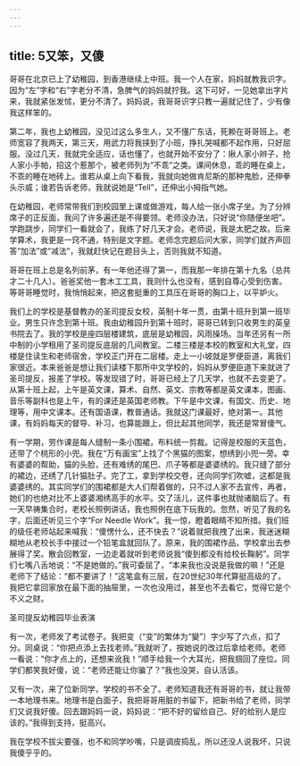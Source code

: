 ```yaml
---
---
---
```

title: 5又笨，又傻
---




哥哥在北京已上了幼稚园，到香港继续上中班。我一个人在家，妈妈就教我识字。因为“左”字和“右”字老分不清，急脾气的妈妈就拧我。这下可好，一见她拿出字片来，我就紧张发怵，更分不清了。妈妈说，我哥哥识字只教一遍就记住了，少有像我这样笨的。

第二年，我也上幼稚园，没见过这么多生人，又不懂广东话，死赖在哥哥班上。老师宽容了我两天，第三天，用武力将我挟到了小班，挣扎哭喊都不起作用，只好屈服。没过几天，我就完全适应，话也懂了，也就开始不安分了：揪人家小辫子，抢人家小手帕，招这个惹那个，被老师列为“不乖”之类。课间休息，乖的睡在桌上，不乖的睡在地砖上。谁若从桌上向下看我，我就向她做肯尼斯的那种鬼脸，还伸拳头示威；谁若告诉老师，我就说她是“Tell”，还伸出小拇指气她。

在幼稚园，老师常带我们到校园里上课或做游戏，每人给一张小席子坐。为了分辨席子的正反面，我问了许多遍还是不得要领。老师没办法，只好说“你随便坐吧”。学跑跳步，同学们一看就会了，我练了好几天才会。老师说，我是太肥之故。后来学算术，我更是一窍不通，特别是文字题。老师念完题后问大家，同学们就齐声回答“加法”或“减法”，我就赶快记在题目头上，否则我就不知道。

哥哥在班上总是名列前茅，有一年他还得了第一，而我那一年排在第十九名（总共才二十几人）。爸爸奖他一套木工工具，我则什么也没有，感到自尊心受到伤害。等哥哥睡觉时，我悄悄起来，把这套挺重的工具压在哥哥的胸口上，以平妒火。

我们上的学校是基督教办的圣司提反女校，英制十年一贯，由第十班升到第一班毕业。男生只许念到第十班。我由幼稚园升到第十班时，哥哥已转到只收男生的英皇书院去了。我的学校是座四层楼建筑，底层是幼稚园，风雨操场。当年还另有一所中制的小学租用了圣司提反底层的几间教室。二楼三楼是本校的教室和大礼堂，四楼是住读生和老师宿舍，学校正门开在二层楼。走上一小坡就是罗便臣道，离我们家很近。本来爸爸是想让我们读楼下那所中文学校的，妈妈从罗便臣道下来就进了圣司提反，报差了学校。等发现错了时，哥哥已经上了几天学，也就不去变更了。从第十班上起，上午是英文课，算术、自然、英文、宗教等都是英文课本，图画、音乐等副科也是上午，有的课还是英国老师教。下午是中文课，有国文、历史、地理等，用中文课本。还有国语课，教普通话。我就这门课最好，绝对第一。其他课，有妈妈每天的督导、补习，也算能跟上，但比起其他同学，我还是常冒傻气。

有一学期，劳作课是每人缝制一条小围裙，布料统一剪裁。记得是校服的天蓝色，还带了个桃形的小兜。我在“万有画宝”上找了个黑猫的图案，想绣到小兜一旁。幸有婆婆的帮助，猫的头脸，还有难绣的尾巴、爪子等都是婆婆绣的。我只缝了部分的裙边，还绣了几针猫肚子。完了工，拿到学校交卷，还向同学们吹嘘，这都是我婆婆绣的。其实同学们的围裙都是大人们帮着做的，只不过人家不去宣传，再者，她们的也绝对比不上婆婆湘绣高手的水平。交了活儿，这件事也就抛诸脑后了。有一天早祷集合时，老校长照例讲话，我也照例在底下玩我的。忽然，听见了我的名字，后面还听见三个字“For Needle Work”。我一惊，瞪着眼睛不知所措。我们班的级任老师站起来喊我：“傻愣什么，还不快去？”说着就把我拽了出来，我迷迷糊糊地从老校长手中接过一个铅笔盒就回队了。原来，我的围裙作品，学校拿出去参展得了奖。散会回教室，一边走着就听到老师说我“傻到都没有给校长鞠躬”。同学们七嘴八舌地说：“不是她做的。”我可委屈了，“本来我也没说是我做的嘛！”还是老师下了结论：“都不要讲了！”这笔盒有三层，在20世纪30年代算挺高级的了。我把它拿回家放在最下面的抽屉里，一次也没用过，甚至也不去看它，觉得它是个不义之财。



圣司提反幼稚园毕业表演

有一次，老师发了考试卷子。我把变（“变”的繁体为“變”）字少写了六点，扣了分。同桌说：“你把点添上去找老师。”我就听了，按她说的改过后拿给老师。老师一看说：“你才点上的，还想来讹我！”顺手给我一个大耳光，把我掴回了座位。同学们都笑我好傻，说：“老师还能让你骗了？”我也没哭，自认活该。

又有一次，来了位新同学，学校的书不全了。老师知道我还有哥哥的书，就让我带一本地理书来。地理书是白面子，我把哥哥用脏的书留下，把新书给了老师，同学们又说我好傻。回去跟妈妈一说，妈妈说：“把不好的留给自己、好的给别人是应该的。”我得到支持，挺高兴。

我在学校不拔尖要强，也不和同学吵嘴，只是调皮捣乱，所以还没人说我坏，只说我傻乎乎的。